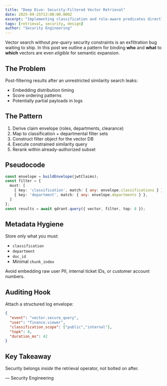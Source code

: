 ```yaml
---
title: "Deep Dive: Security-Filtered Vector Retrieval"
date: 2025-09-25T13:00:00.000Z
excerpt: "Implementing classification and role-aware predicates directly inside vector similarity search for true zero-trust RAG."
tags: [retrieval, security, design]
author: "Security Engineering"
---
```


Vector search without *pre-query* security constraints is an exfiltration bug waiting to ship. In this post we outline a pattern for binding **who** and **what** to **which** vectors are even *eligible* for semantic expansion.

## The Problem

Post-filtering results after an unrestricted similarity search leaks:

- Embedding distribution timing
- Score ordering patterns
- Potentially partial payloads in logs

## The Pattern

1. Derive claim envelope (roles, departments, clearance)
2. Map to classification + departmental filter sets
3. Construct filter object for the vector DB
4. Execute constrained similarity query
5. Rerank within already-authorized subset

## Pseudocode

```ts
const envelope = buildEnvelope(jwtClaims);
const filter = {
  must: [
    { key: 'classification', match: { any: envelope.classifications } },
    { key: 'department', match: { any: envelope.departments } },
  ]
};
const results = await qdrant.query({ vector, filter, top: 8 });
```

## Metadata Hygiene

Store only what you must:

- `classification`
- `department`
- `doc_id`
- Minimal `chunk_index`

Avoid embedding raw user PII, internal ticket IDs, or customer account numbers.

## Auditing Hook

Attach a structured log envelope:

```json
{
  "event": "vector.secure_query",
  "user": "finance.viewer",
  "classification_scope": ["public","internal"],
  "topk": 8,
  "duration_ms": 42
}
```

## Key Takeaway

Security belongs *inside* the retrieval operator, not bolted on after.

— Security Engineering
